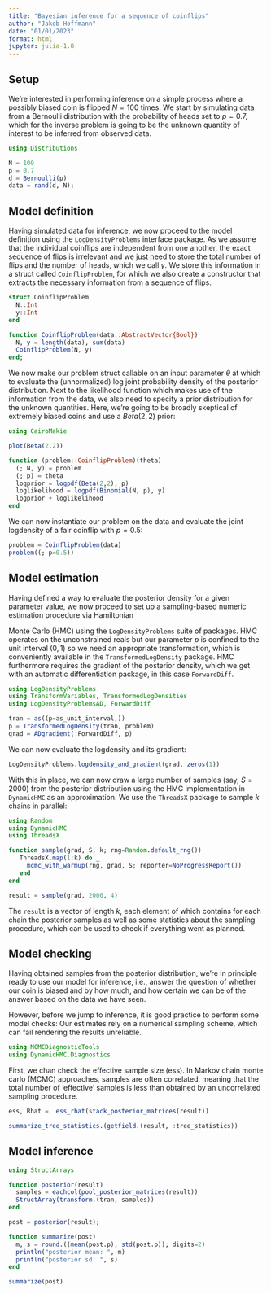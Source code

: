```yaml
---
title: "Bayesian inference for a sequence of coinflips"
author: "Jakob Hoffmann"
date: "01/01/2023"
format: html
jupyter: julia-1.8
---
```



## Setup
We're interested in performing inference on a simple process where a
possibly biased coin is flipped $N=100$ times. We start by simulating
data from a Bernoulli distribution with the probability of heads set
to $p = 0.7$,  which for the inverse problem is going to be the unknown
quantity of interest to be inferred from observed data.

```julia
using Distributions
```


```julia
N = 100
p = 0.7
d = Bernoulli(p)
data = rand(d, N);
```

## Model definition

Having simulated data for inference, we now proceed to the model definition using
the `LogDensityProblems` interface package.
As we assume that the individual coinflips are independent from one another,
the exact sequence of flips is irrelevant and we just need to store the total
number of flips and the number of heads, which we call $y$. We store this
information in a struct called `CoinflipProblem`, for which we also create a
constructor that extracts the necessary information from a sequence of flips.

```julia
struct CoinflipProblem
  N::Int
  y::Int
end

function CoinflipProblem(data::AbstractVector{Bool})
  N, y = length(data), sum(data)
  CoinflipProblem(N, y)
end;
```
We now make our problem struct callable on an input parameter $\theta$
at which to evaluate the (unnormalized) log joint probability density of the posterior distribution.
Next to the likelihood function which makes use of the information from the data, we also
need to specify a prior distribution for the unknown quantities. Here, we're going to be broadly 
skeptical of extremely biased coins and use a $Beta(2,2)$ prior:

```julia
using CairoMakie

plot(Beta(2,2))
```


```julia
function (problem::CoinflipProblem)(theta)
  (; N, y) = problem
  (; p) = theta
  logprior = logpdf(Beta(2,2), p)
  loglikelihood = logpdf(Binomial(N, p), y)
  logprior + loglikelihood
end  
```

We can now instantiate our problem on the data and evaluate the joint logdensity of a fair
coinflip with $p = 0.5$:

```julia
problem = CoinflipProblem(data)
problem((; p=0.5))
```

## Model estimation
Having defined a way to evaluate the posterior density for a given parameter value,
we now proceed to set up a sampling-based numeric estimation procedure via Hamiltonian 

Monte Carlo (HMC) using the `LogDensityProblems` suite of packages. HMC operates on the
unconstrained reals but our parameter $p$ is confined to the unit interval $(0,1)$ so we
need an appropriate transformation, which is conveniently available in the 
`TransformedLogDensity` package. HMC furthermore requires the gradient of the posterior 
density, which we get with an automatic differentiation package, in this case
`ForwardDiff`.

```julia
using LogDensityProblems
using TransformVariables, TransformedLogDensities
using LogDensityProblemsAD, ForwardDiff

tran = as((p=as_unit_interval,))
p = TransformedLogDensity(tran, problem)
grad = ADgradient(:ForwardDiff, p)
```

We can now evaluate the logdensity and its gradient:


```julia
LogDensityProblems.logdensity_and_gradient(grad, zeros(1))
```

With this in place, we can now draw a large number of samples (say, $S=2000$) from the posterior 
distribution using the HMC implementation in `DynamicHMC` as an approximation. We use the `ThreadsX`
package to sample $k$ chains in parallel:

```julia
using Random
using DynamicHMC
using ThreadsX

function sample(grad, S, k; rng=Random.default_rng()) 
   ThreadsX.map(1:k) do _
     mcmc_with_warmup(rng, grad, S; reporter=NoProgressReport())
   end
end

result = sample(grad, 2000, 4)
```

The `result` is a vector of length $k$, each element of which contains for each chain  the posterior samples
as well as some statistics about the sampling procedure, which can be used to check if everything went as planned.

## Model checking

Having obtained samples from the posterior distribution, we're in principle ready to 
use our model for inference, i.e., answer the question of whether our coin is biased
and by how much, and how certain we can be of the answer based on the data we have seen.

However, before we jump to inference, it is good practice to perform some model checks: 
Our estimates rely on a numerical sampling scheme, which can fail rendering the results
unreliable. 

```julia
using MCMCDiagnosticTools
using DynamicHMC.Diagnostics
```

First, we chan check the effective sample size (ess). In Markov chain monte carlo (MCMC) approaches,
samples are often correlated, meaning that the total number of 'effective' samples is less than
obtained by an uncorrelated sampling procedure.

```julia
ess, Rhat =  ess_rhat(stack_posterior_matrices(result))
```

```julia
summarize_tree_statistics.(getfield.(result, :tree_statistics))
```

## Model inference

```julia
using StructArrays

function posterior(result)
  samples = eachcol(pool_posterior_matrices(result))
  StructArray(transform.(tran, samples))
end

post = posterior(result);
```


```julia
function summarize(post)
  m, s = round.((mean(post.p), std(post.p)); digits=2)
  println("posterior mean: ", m)
  println("posterior sd: ", s)
end

summarize(post)
```

